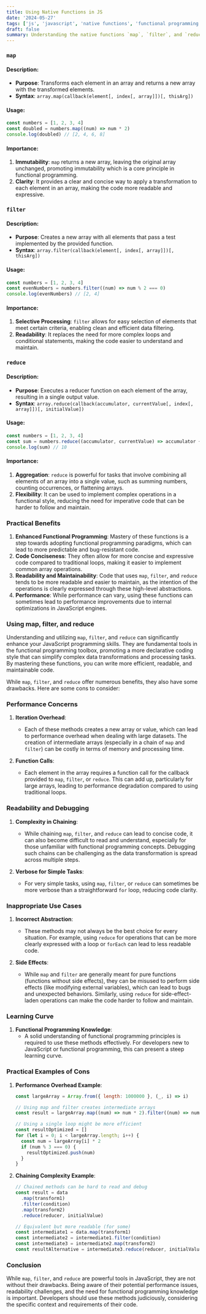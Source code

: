 ```yaml
---
title: Using Native Functions in JS
date: '2024-05-27'
tags: ['js', 'javascript', 'native functions', 'functional programming']
draft: false
summary: Understanding the native functions `map`, `filter`, and `reduce` in JavaScript is crucial for several reasons, including improving code readability, enhancing functional programming skills, and writing more efficient and concise code. Here’s a detailed explanation of each function and their importance as well as some drawbacks.
---
```


### `map`

#### Description:

- **Purpose**: Transforms each element in an array and returns a new array with the transformed elements.
- **Syntax**: `array.map(callback(element[, index[, array]])[, thisArg])`

#### Usage:

```javascript
const numbers = [1, 2, 3, 4]
const doubled = numbers.map((num) => num * 2)
console.log(doubled) // [2, 4, 6, 8]
```

#### Importance:

1. **Immutability**: `map` returns a new array, leaving the original array unchanged, promoting immutability which is a core principle in functional programming.
2. **Clarity**: It provides a clear and concise way to apply a transformation to each element in an array, making the code more readable and expressive.

### `filter`

#### Description:

- **Purpose**: Creates a new array with all elements that pass a test implemented by the provided function.
- **Syntax**: `array.filter(callback(element[, index[, array]])[, thisArg])`

#### Usage:

```javascript
const numbers = [1, 2, 3, 4]
const evenNumbers = numbers.filter((num) => num % 2 === 0)
console.log(evenNumbers) // [2, 4]
```

#### Importance:

1. **Selective Processing**: `filter` allows for easy selection of elements that meet certain criteria, enabling clean and efficient data filtering.
2. **Readability**: It replaces the need for more complex loops and conditional statements, making the code easier to understand and maintain.

### `reduce`

#### Description:

- **Purpose**: Executes a reducer function on each element of the array, resulting in a single output value.
- **Syntax**: `array.reduce(callback(accumulator, currentValue[, index[, array]])[, initialValue])`

#### Usage:

```javascript
const numbers = [1, 2, 3, 4]
const sum = numbers.reduce((accumulator, currentValue) => accumulator + currentValue, 0)
console.log(sum) // 10
```

#### Importance:

1. **Aggregation**: `reduce` is powerful for tasks that involve combining all elements of an array into a single value, such as summing numbers, counting occurrences, or flattening arrays.
2. **Flexibility**: It can be used to implement complex operations in a functional style, reducing the need for imperative code that can be harder to follow and maintain.

### Practical Benefits

1. **Enhanced Functional Programming**: Mastery of these functions is a step towards adopting functional programming paradigms, which can lead to more predictable and bug-resistant code.
2. **Code Conciseness**: They often allow for more concise and expressive code compared to traditional loops, making it easier to implement common array operations.
3. **Readability and Maintainability**: Code that uses `map`, `filter`, and `reduce` tends to be more readable and easier to maintain, as the intention of the operations is clearly expressed through these high-level abstractions.
4. **Performance**: While performance can vary, using these functions can sometimes lead to performance improvements due to internal optimizations in JavaScript engines.

### Using map, filter, and reduce

Understanding and utilizing `map`, `filter`, and `reduce` can significantly enhance your JavaScript programming skills. They are fundamental tools in the functional programming toolbox, promoting a more declarative coding style that can simplify complex data transformations and processing tasks. By mastering these functions, you can write more efficient, readable, and maintainable code.

While `map`, `filter`, and `reduce` offer numerous benefits, they also have some drawbacks. Here are some cons to consider:

### Performance Concerns

1. **Iteration Overhead**:

   - Each of these methods creates a new array or value, which can lead to performance overhead when dealing with large datasets. The creation of intermediate arrays (especially in a chain of `map` and `filter`) can be costly in terms of memory and processing time.

2. **Function Calls**:
   - Each element in the array requires a function call for the callback provided to `map`, `filter`, or `reduce`. This can add up, particularly for large arrays, leading to performance degradation compared to using traditional loops.

### Readability and Debugging

1. **Complexity in Chaining**:

   - While chaining `map`, `filter`, and `reduce` can lead to concise code, it can also become difficult to read and understand, especially for those unfamiliar with functional programming concepts. Debugging such chains can be challenging as the data transformation is spread across multiple steps.

2. **Verbose for Simple Tasks**:
   - For very simple tasks, using `map`, `filter`, or `reduce` can sometimes be more verbose than a straightforward `for` loop, reducing code clarity.

### Inappropriate Use Cases

1. **Incorrect Abstraction**:

   - These methods may not always be the best choice for every situation. For example, using `reduce` for operations that can be more clearly expressed with a loop or `forEach` can lead to less readable code.

2. **Side Effects**:
   - While `map` and `filter` are generally meant for pure functions (functions without side effects), they can be misused to perform side effects (like modifying external variables), which can lead to bugs and unexpected behaviors. Similarly, using `reduce` for side-effect-laden operations can make the code harder to follow and maintain.

### Learning Curve

1. **Functional Programming Knowledge**:
   - A solid understanding of functional programming principles is required to use these methods effectively. For developers new to JavaScript or functional programming, this can present a steep learning curve.

### Practical Examples of Cons

1. **Performance Overhead Example**:

   ```javascript
   const largeArray = Array.from({ length: 1000000 }, (_, i) => i)

   // Using map and filter creates intermediate arrays
   const result = largeArray.map((num) => num * 2).filter((num) => num % 3 === 0)

   // Using a single loop might be more efficient
   const resultOptimized = []
   for (let i = 0; i < largeArray.length; i++) {
     const num = largeArray[i] * 2
     if (num % 3 === 0) {
       resultOptimized.push(num)
     }
   }
   ```

2. **Chaining Complexity Example**:

   ```javascript
   // Chained methods can be hard to read and debug
   const result = data
     .map(transform1)
     .filter(condition)
     .map(transform2)
     .reduce(reducer, initialValue)

   // Equivalent but more readable (for some)
   const intermediate1 = data.map(transform1)
   const intermediate2 = intermediate1.filter(condition)
   const intermediate3 = intermediate2.map(transform2)
   const resultAlternative = intermediate3.reduce(reducer, initialValue)
   ```

### Conclusion

While `map`, `filter`, and `reduce` are powerful tools in JavaScript, they are not without their drawbacks. Being aware of their potential performance issues, readability challenges, and the need for functional programming knowledge is important. Developers should use these methods judiciously, considering the specific context and requirements of their code.
